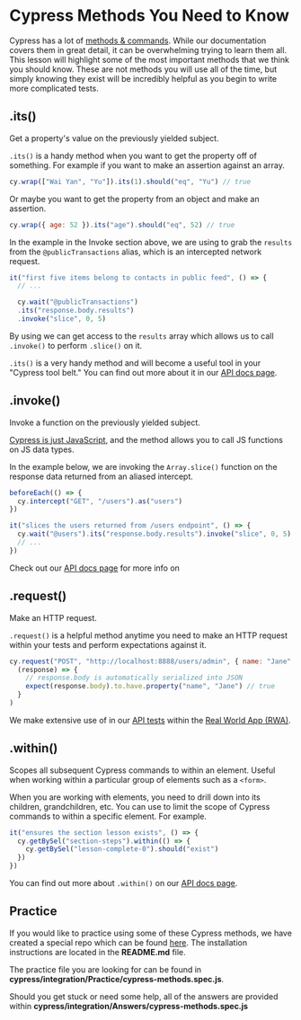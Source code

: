 # Cypress Methods You Need to Know

Cypress has a lot of [methods & commands](https://docs.cypress.io/api/table-of-contents). While our documentation covers them in great detail, it can be overwhelming trying to learn them all. This lesson will highlight some of the most important methods that we think you should know. These are not methods you will use all of the time, but simply knowing they exist will be incredibly helpful as you begin to write more complicated tests.

## .its()

Get a property's value on the previously yielded subject.

`.its()` is a handy method when you want to get the property off of something. For example if you want to make an assertion against an array.

```js
cy.wrap(["Wai Yan", "Yu"]).its(1).should("eq", "Yu") // true
```

Or maybe you want to get the property from an object and make an assertion.

```js
cy.wrap({ age: 52 }).its("age").should("eq", 52) // true
```

In the example in the Invoke section above, we are using <apiLink apiName="its" displayName=".its()" /> to grab the `results` from the `@publicTransactions` alias, which is an intercepted network request.

```js
it("first five items belong to contacts in public feed", () => {
  // ...

  cy.wait("@publicTransactions")
  .its("response.body.results")
  .invoke("slice", 0, 5)
```

By using <apiLink apiName="its" displayName=".its()" /> we can get access to the `results` array which allows us to call `.invoke()` to perform `.slice()` on it.

`.its()` is a very handy method and will become a useful tool in your "Cypress tool belt." You can find out more about it in our [API docs page](https://docs.cypress.io/api/commands/its).

## .invoke()

Invoke a function on the previously yielded subject.

[Cypress is just JavaScript](/cypress-fundamentals/cypress-is-just-javascript), and the <apiLink apiName="invoke" displayName="cy.invoke()" /> method allows you to call JS functions on JS data types.

In the example below, we are invoking the `Array.slice()` function on the response data returned from an aliased intercept.

```js
beforeEach(() => {
  cy.intercept("GET", "/users").as("users")
})

it("slices the users returned from /users endpoint", () => {
  cy.wait("@users").its("response.body.results").invoke("slice", 0, 5)
  // ...
})
```

Check out our [API docs page](https://docs.cypress.io/api/commands/invoke) for more info on <apiLink apiName="intercept" displayName="cy.intercept()" />

## .request()

Make an HTTP request.

`.request()` is a helpful method anytime you need to make an HTTP request within your tests and perform expectations against it.

```js
cy.request("POST", "http://localhost:8888/users/admin", { name: "Jane" }).then(
  (response) => {
    // response.body is automatically serialized into JSON
    expect(response.body).to.have.property("name", "Jane") // true
  }
)
```

We make extensive use of <apiLink apiName="request" displayName="cy.request()" /> in our [API tests](https://github.com/cypress-io/cypress-realworld-app/tree/develop/cypress/tests/api) within the [Real World App (RWA)](https://github.com/cypress-io/cypress-realworld-app).

## .within()

Scopes all subsequent Cypress commands to within an element. Useful when working within a particular group of elements such as a `<form>`.

When you are working with elements, you need to drill down into its children, grandchildren, etc. You can use <apiLink apiName="within" displayName=".within()" /> to limit the scope of Cypress commands to within a specific element. For example.

```js
it("ensures the section lesson exists", () => {
  cy.getBySel("section-steps").within(() => {
    cy.getBySel("lesson-complete-0").should("exist")
  })
})
```

You can find out more about `.within()` on our [API docs page](https://docs.cypress.io/api/commands/within).

## Practice

If you would like to practice using some of these Cypress methods, we have created a special repo which can be found [here](https://github.com/cypress-io/cypress-realworld-testing-blog). The installation instructions are located in the **README.md** file.

The practice file you are looking for can be found in **cypress/integration/Practice/cypress-methods.spec.js**.

Should you get stuck or need some help, all of the answers are provided within **cypress/integration/Answers/cypress-methods.spec.js**
